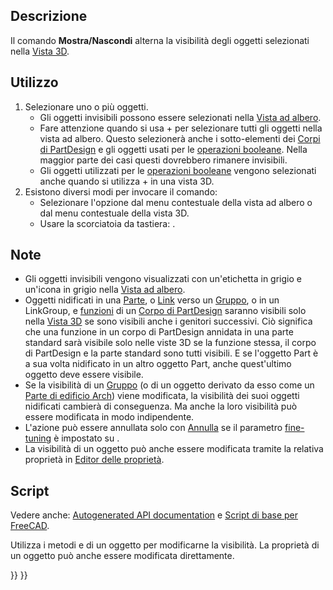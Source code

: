 <languages/>

{{Docnav/it
|[[Std_TextureMapping/it|Mappa una trama]]
|[[Std_ShowSelection/it|Mostra la selezione]]
|[[Std_View_Menu/it|Menu Visualizza]]
|IconL=Std_TextureMapping.svg
|IconR=Std_ShowSelection.svg
|IconC=Freecad.svg
}}

{{GuiCommand/it
|Name=Std ToggleVisibility
|Name/it=Mostra/Nascondi
|MenuLocation=Visualizza → Mostra/Nascondi
|Workbenches=Tutti
|Shortcut={{KEY|Spazio}}
|SeeAlso=[[Std_ShowSelection/it|Mostra la selezione]], [[Std_HideSelection/it|Nascondi la selezione]], [[Std_ToggleObjects/it|Commuta tutti gli oggetti]], [[Std_ShowObjects/it|Mostra tutti gli oggetti]], [[Std_HideObjects/it|Nascondi tutti gli oggetti]]
}}

<span id="Description"></span>
==Descrizione==

Il comando '''Mostra/Nascondi''' alterna la visibilità degli oggetti selezionati nella [[3D_view/it|Vista 3D]].

<span id="Usage"></span>
==Utilizzo== 

# Selezionare uno o più oggetti.
#* Gli oggetti invisibili possono essere selezionati nella [[Tree_view/it|Vista ad albero]].
#* Fare attenzione quando si usa {{KEY|Ctrl}}+{{KEY|A}} per selezionare tutti gli oggetti nella vista ad albero. Questo selezionerà anche i sotto-elementi dei [[PartDesign_Body/it|Corpi di PartDesign]] e gli oggetti usati per le [[Part_Boolean/it|operazioni booleane]]. Nella maggior parte dei casi questi dovrebbero rimanere invisibili.
#* Gli oggetti utilizzati per le [[Part_Boolean/it|operazioni booleane]] vengono selezionati anche quando si utilizza {{KEY|Ctrl}}+{{KEY|A}} in una vista 3D.
# Esistono diversi modi per invocare il comando:
#* Selezionare l'opzione {{MenuCommand|[[Image:Std_ToggleVisibility.svg|16px]] Attiva/disattiva visibilità}} dal menu contestuale della vista ad albero o dal menu contestuale della vista 3D.
#* Usare la scorciatoia da tastiera: {{KEY|Spazio}}.

<span id="Notes"></span>
==Note==

* Gli oggetti invisibili vengono visualizzati con un'etichetta in grigio e un'icona in grigio nella [[Tree_view/it|Vista ad albero]].
* Oggetti nidificati in una [[Std_Part/it|Parte]], o [[Std_LinkMake/it|Link]] verso un [[Std_Group/it|Gruppo]], o in un LinkGroup, e [[PartDesign_Feature/it|funzioni]] di un [[PartDesign_Body/it|Corpo di PartDesign]] saranno visibili solo nella [[3D_view/it|Vista 3D]] se sono visibili anche i genitori successivi. Ciò significa che una funzione in un corpo di PartDesign annidata in una parte standard sarà visibile solo nelle viste 3D se la funzione stessa, il corpo di PartDesign e la parte standard sono tutti visibili. E se l'oggetto Part è a sua volta nidificato in un altro oggetto Part, anche quest'ultimo oggetto deve essere visibile.
* Se la visibilità di un [[Std_Group/it|Gruppo]] (o di un oggetto derivato da esso come un [[Arch_BuildingPart/it|Parte di edificio Arch]]) viene modificata, la visibilità dei suoi oggetti nidificati cambierà di conseguenza. Ma anche la loro visibilità può essere modificata in modo indipendente.
* L'azione può essere annullata solo con [[Std_Undo/it|Annulla]] se il parametro [[Fine-tuning/it|fine-tuning]] {{MenuCommand|AutoTransactionView}} è impostato su {{TRUE}}.
* La visibilità di un oggetto può anche essere modificata tramite la relativa proprietà {{PropertyData|Visibility}} in [[Property_editor/it|Editor delle proprietà]].

<span id="Scripting"></span>
==Script==

Vedere anche: [https://freecad.github.io/SourceDoc/ Autogenerated API documentation] e [[FreeCAD_Scripting_Basics/it|Script di base per FreeCAD]].

Utilizza i metodi {{incode|show}} e {{incode|hide}} di un oggetto per modificarne la visibilità. La proprietà {{incode|Visibility}} di un oggetto può anche essere modificata direttamente.

{{Code|code=
import FreeCADGui

obj = FreeCADGui.ActiveDocument.myObjectName

if obj.Visibility == True:
    obj.hide()
else:
    obj.show()

# Alternatively:
obj.Visibility = not obj.Visibility
}}


{{Docnav/it
|[[Std_TextureMapping/it|Mappa una trama]]
|[[Std_ShowSelection/it|Mostra la selezione]]
|[[Std_View_Menu/it|Menu Visualizza]]
|IconL=Std_TextureMapping.svg
|IconR=Std_ShowSelection.svg
|IconC=Freecad.svg
}}

{{Std_Base_navi{{#translation:}}}}
{{Userdocnavi{{#translation:}}}}